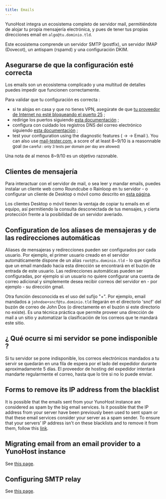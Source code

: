 ```yaml
---
title: Emails
---
```



YunoHost integra un ecosistema completo de servidor mail, permitiéndote de alojar tu propia mensajería electrónica, y pues de tener tus propias direcciones email en `algo@tu.dominio.tld`.

Este ecosistema comprende un servidor SMTP (postfix), un servidor IMAP (Dovecot), un antispam (rspamd) y una configuración DKIM.

## Asegurarse de que la configuración esté correcta

Los emails son un ecosistema complicado y una multitud de detalles puedes impedir que funcionen correctamente.

Para validar que tu configuración es correcta :

- si te alojas en casa y que no tienes VPN, asegúrate de que [tu proveedor de Internet no esté bloqueando el puerto 25](/install/providers/isp/) ;
- redirige los puertos siguiendo [esta documentación](/install/post_install/isp_box_config) ;
- configura con cuidado los registros DNS del correo electrónico siguiendo [esta documentación](/install/post_install/dns_config) ;
- test your configuration using the diagnostic features (<HighlightWebAdmin/> → <HighlightDiagnosis/> → <Highlight no_break={true} color='grey'><FAIcon icon="fa-envelope"/> Email</Highlight> ). You can also use [mail-tester.com](https://mail-tester.com), a score of at least 8~9/10 is a reasonnable goal <small>(be careful : only 3 tests per domain per day are allowed)</small>

Una nota de al menos 8~9/10 es un objetivo razonable.

## Clientes de mensajería

Para interactuar con el servidor de mail, o sea leer y mandar emails, puedes instalar un cliente web como Roundcube o Rainloop en tu servidor - o configurar un cliente de Desktop o móvil como descrito en [esta página](/user_guide/email_configure_client).

Los clientes Desktop o móvil tienen la ventaja de copiar tu emails en el equipo, así permitiendo la consulta desconectada de tus mensajes, y cierta protección frente a la posibilidad de un servidor averiado.

## Configuration de los aliases de mensajeras y de las redirecciones automáticas

Aliases de mensajeras y redirecciones pueden ser configurados por cada usuario. Por ejemplo, el primer usuario creado en el servidor automáticamente dispone de un alias `root@tu.dominio.tld` - lo que significa que un email mandado hacia esta dirección se encontrará en el buzón de entrada de este usuario. Las redirecciones automáticas pueden ser configuradas, por ejemplo si un usuario no quiere configurar una cuenta de correo adicional y simplemente desea recibir correos del servidor en - por ejemplo - su dirección gmail.

Otra función desconocida es el uso del sufijo "+". Por ejemplo, email mandados a `johndoe+sncf@tu.dominio.tld` llegarán en el directorio 'sncf' del buzón de correo de John Dos (o directamente en el buzón si este directorio no existe). Es una técnica práctica que permite proveer una dirección de mail a un sitio y automatizar la clasificación de los correos que te mandará este sitio.

## ¿ Qué ocurre si mi servidor se pone indisponible ?

Si tu servidor se pone indisponible, los correos electrónicos mandados a tu servir se quedarán en una fila de espera por el lado del expedidor durante aproximadamente 5 días. El proveedor de hosting del expedidor intentará mandarte regularmente el correo, hasta que lo tire si no lo puede enviar.

## Forms to remove its IP address from the blacklist

It is possible that the emails sent from your YunoHost instance are considered as spam by the big email services.
Is it possible that the IP address from your server have been previously been used to sent spam or that these email services consider your server as a spam sender.
To ensure that your servers’ IP address isn't on these blacklists and to remove it from them, follow this [link](/administer/troubleshooting/blacklist_forms).

## Migrating email from an email provider to a YunoHost instance

See [this page](/user_guide/email_migration).

## Configuring SMTP relay

See [this page](/administer/tutorials/email_configure_relay).
